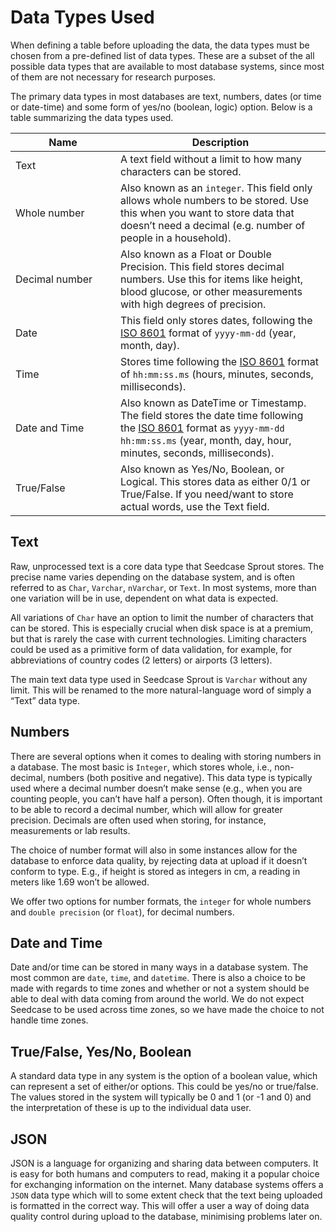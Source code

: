 # Data Types Used

When defining a table before uploading the data, the data types must be chosen from a pre-defined list of data types. These are a subset of the all possible data types that are available to most database systems, since most of them are not necessary for research purposes.

The primary data types in most databases are text, numbers, dates (or time or date-time) and some form of yes/no (boolean, logic) option. Below is a table summarizing the data types used.

| Name | Description |
|---|------|
| Text  | A text field without a limit to how many characters can be stored. |
| Whole number   | Also known as an `integer`. This field only allows whole numbers to be stored. Use this when you want to store data that doesn't need a decimal (e.g. number of people in a household). |
| Decimal number | Also known as a Float or Double Precision. This field stores decimal numbers. Use this for items like height, blood glucose, or other measurements with high degrees of precision. |
| Date | This field only stores dates, following the [ISO 8601](https://www.iso.org/iso-8601-date-and-time-format.html) format of `yyyy-mm-dd` (year, month, day). |
| Time | Stores time following the [ISO 8601](https://www.iso.org/iso-8601-date-and-time-format.html) format of `hh:mm:ss.ms` (hours, minutes, seconds, milliseconds). |
| Date and Time  |  Also known as DateTime or Timestamp. The field stores the date time following the [ISO 8601](https://www.iso.org/iso-8601-date-and-time-format.html) format as `yyyy-mm-dd hh:mm:ss.ms` (year, month, day, hour, minutes, seconds, milliseconds). |
| True/False  | Also known as Yes/No, Boolean, or Logical. This stores data as either 0/1 or True/False. If you need/want to store actual words, use the Text field. |

<!-- TODO: Keep this hidden for now, decide to add it later. -->
<!--| JSON | This is a specialised data type which will check that the JSON data is correctly formatted on upload. If you do not wish to have such a check carried out then chose Text as the data type, even if you are uploading JSON data. |-->

## Text

Raw, unprocessed text is a core data type that Seedcase Sprout stores. The precise name varies depending on the database system, and is often referred to as `Char`, `Varchar`, `nVarchar`, or `Text`. In most systems, more than one variation will be in use, dependent on what data is expected.

All variations of `Char` have an option to limit the number of characters that can be stored. This is especially crucial when disk space is at a premium, but that is rarely the case with current technologies. Limiting characters could be used as a primitive form of data validation, for example, for abbreviations of country codes (2 letters) or airports (3 letters).

The main text data type used in Seedcase Sprout is `Varchar` without any limit. This will be renamed to the more natural-language word of simply a "Text" data type.

## Numbers

There are several options when it comes to dealing with storing numbers in a database. The most basic is `Integer`, which stores whole, i.e., non-decimal, numbers (both positive and negative). This data type is typically used where a decimal number doesn't make sense (e.g., when you are counting people, you can't have half a person). Often though, it is important to be able to record a decimal number, which will allow for greater precision. Decimals are often used when storing, for instance, measurements or lab results. 

The choice of number format will also in some instances allow for the database to enforce data quality, by rejecting data at upload if it doesn't conform to type. E.g., if height is stored as integers in cm, a reading in meters like 1.69 won't be allowed.

We offer two options for number formats, the `integer` for whole numbers and `double precision` (or `float`), for decimal numbers.

## Date and Time

Date and/or time can be stored in many ways in a database system. The most common are `date`, `time`, and `datetime`. There is also a choice to be made with regards to time zones and whether or not a system should be able to deal with data coming from around the world. We do not expect Seedcase to be used across time zones, so we have made the choice to not handle time zones.

## True/False, Yes/No, Boolean

A standard data type in any system is the option of a boolean value, which can represent a set of either/or options. This could be yes/no or true/false. The values stored in the system will typically be 0 and 1 (or -1 and 0) and the interpretation of these is up to the individual data user.

## JSON

JSON is a language for organizing and sharing data between computers. It is easy for both humans and computers to read, making it a popular choice for exchanging information on the internet. Many database systems offers a `JSON` data type which will to some extent check that the text being uploaded is formatted in the correct way. This will offer a user a way of doing data quality control during upload to the database, minimising problems later on.
